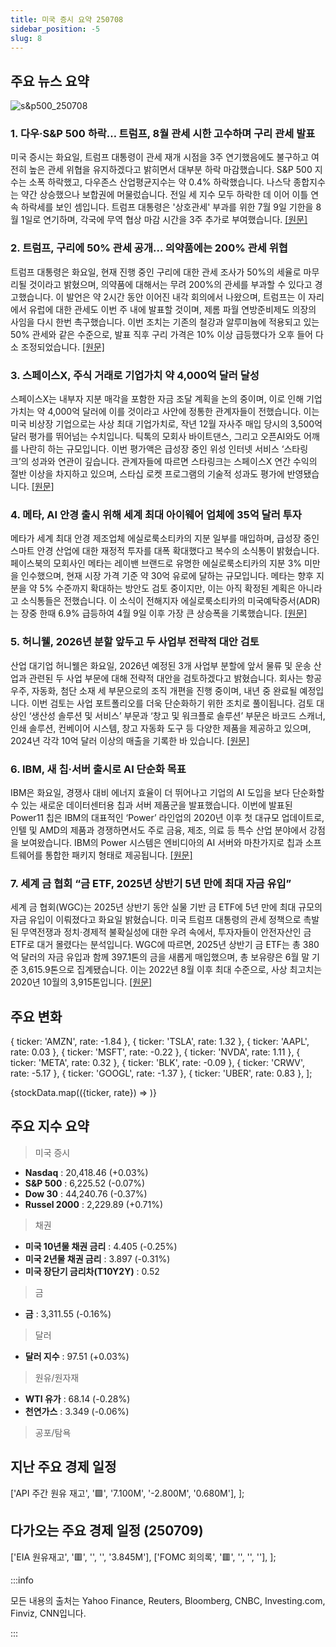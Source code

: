 ```yaml
---
title: 미국 증시 요약 250708
sidebar_position: -5
slug: 8
---
```


## 주요 뉴스 요약

![s&p500_250708](/map/250708.png)

### 1. **다우·S&P 500 하락… 트럼프, 8월 관세 시한 고수하며 구리 관세 발표**

미국 증시는 화요일, 트럼프 대통령이 관세 재개 시점을 3주 연기했음에도 불구하고 여전히 높은 관세 위협을 유지하겠다고 밝히면서 대부분 하락 마감했습니다. S&P 500 지수는 소폭 하락했고, 다우존스 산업평균지수는 약 0.4% 하락했습니다. 나스닥 종합지수는 약간 상승했으나 보합권에 머물렀습니다. 전일 세 지수 모두 하락한 데 이어 이틀 연속 하락세를 보인 셈입니다. 트럼프 대통령은 '상호관세' 부과를 위한 7월 9일 기한을 8월 1일로 연기하며, 각국에 무역 협상 마감 시간을 3주 추가로 부여했습니다. [[원문]](https://finance.yahoo.com/news/live/stock-market-today-dow-sp-500-slip-as-trump-stays-firm-on-august-tariff-deadline-announces-copper-duties-200133528.html)

### 2. **트럼프, 구리에 50% 관세 공개… 의약품에는 200% 관세 위협**

트럼프 대통령은 화요일, 현재 진행 중인 구리에 대한 관세 조사가 50%의 세율로 마무리될 것이라고 밝혔으며, 의약품에 대해서는 무려 200%의 관세를 부과할 수 있다고 경고했습니다. 이 발언은 약 2시간 동안 이어진 내각 회의에서 나왔으며, 트럼프는 이 자리에서 유럽에 대한 관세도 이번 주 내에 발표할 것이며, 제롬 파월 연방준비제도 의장의 사임을 다시 한번 촉구했습니다. 이번 조치는 기존의 철강과 알루미늄에 적용되고 있는 50% 관세와 같은 수준으로, 발표 직후 구리 가격은 10% 이상 급등했다가 오후 들어 다소 조정되었습니다. [[원문]](https://finance.yahoo.com/news/trump-unveils-a-50-tariff-on-copper-and-threatens-to-impose-200-duties-on-pharmaceuticals-181231693.html)

### 3. **스페이스X, 주식 거래로 기업가치 약 4,000억 달러 달성**

스페이스X는 내부자 지분 매각을 포함한 자금 조달 계획을 논의 중이며, 이로 인해 기업가치는 약 4,000억 달러에 이를 것이라고 사안에 정통한 관계자들이 전했습니다. 이는 미국 비상장 기업으로는 사상 최대 기업가치로, 작년 12월 자사주 매입 당시의 3,500억 달러 평가를 뛰어넘는 수치입니다. 틱톡의 모회사 바이트댄스, 그리고 오픈AI와도 어깨를 나란히 하는 규모입니다. 이번 평가액은 급성장 중인 위성 인터넷 서비스 ‘스타링크’의 성과와 연관이 깊습니다. 관계자들에 따르면 스타링크는 스페이스X 연간 수익의 절반 이상을 차지하고 있으며, 스타십 로켓 프로그램의 기술적 성과도 평가에 반영됐습니다. [[원문]](https://finance.yahoo.com/news/spacex-valuation-hit-around-400-184152092.html)

### 4. **메타, AI 안경 출시 위해 세계 최대 아이웨어 업체에 35억 달러 투자**

메타가 세계 최대 안경 제조업체 에실로룩소티카의 지분 일부를 매입하며, 급성장 중인 스마트 안경 산업에 대한 재정적 투자를 대폭 확대했다고 복수의 소식통이 밝혔습니다. 페이스북의 모회사인 메타는 레이밴 브랜드로 유명한 에실로룩소티카의 지분 3% 미만을 인수했으며, 현재 시장 가격 기준 약 30억 유로에 달하는 규모입니다. 메타는 향후 지분을 약 5% 수준까지 확대하는 방안도 검토 중이지만, 이는 아직 확정된 계획은 아니라고 소식통들은 전했습니다. 이 소식이 전해지자 에실로룩소티카의 미국예탁증서(ADR)는 장중 한때 6.9% 급등하여 4월 9일 이후 가장 큰 상승폭을 기록했습니다. [[원문]](https://finance.yahoo.com/news/meta-invests-3-5-billion-191357907.html)

### 5. **허니웰, 2026년 분할 앞두고 두 사업부 전략적 대안 검토**

산업 대기업 허니웰은 화요일, 2026년 예정된 3개 사업부 분할에 앞서 물류 및 운송 산업과 관련된 두 사업 부문에 대해 전략적 대안을 검토하겠다고 밝혔습니다. 회사는 항공우주, 자동화, 첨단 소재 세 부문으로의 조직 개편을 진행 중이며, 내년 중 완료될 예정입니다. 이번 검토는 사업 포트폴리오를 더욱 단순화하기 위한 조치로 풀이됩니다. 검토 대상인 ‘생산성 솔루션 및 서비스’ 부문과 ‘창고 및 워크플로 솔루션’ 부문은 바코드 스캐너, 인쇄 솔루션, 컨베이어 시스템, 창고 자동화 도구 등 다양한 제품을 제공하고 있으며, 2024년 각각 10억 달러 이상의 매출을 기록한 바 있습니다. [[원문]](https://www.reuters.com/business/autos-transportation/honeywell-review-alternatives-two-businesses-ahead-2026-split-2025-07-08/)

### 6. **IBM, 새 칩·서버 출시로 AI 단순화 목표**

IBM은 화요일, 경쟁사 대비 에너지 효율이 더 뛰어나고 기업의 AI 도입을 보다 단순화할 수 있는 새로운 데이터센터용 칩과 서버 제품군을 발표했습니다. 이번에 발표된 Power11 칩은 IBM의 대표적인 ‘Power’ 라인업의 2020년 이후 첫 대규모 업데이트로, 인텔 및 AMD의 제품과 경쟁하면서도 주로 금융, 제조, 의료 등 특수 산업 분야에서 강점을 보여왔습니다. IBM의 Power 시스템은 엔비디아의 AI 서버와 마찬가지로 칩과 소프트웨어를 통합한 패키지 형태로 제공됩니다. [[원문]](https://www.reuters.com/business/ibm-rolls-out-new-chips-servers-aims-simplified-ai-2025-07-08/)

### 7. **세계 금 협회 “금 ETF, 2025년 상반기 5년 만에 최대 자금 유입”**

세계 금 협회(WGC)는 2025년 상반기 동안 실물 기반 금 ETF에 5년 만에 최대 규모의 자금 유입이 이뤄졌다고 화요일 밝혔습니다. 미국 트럼프 대통령의 관세 정책으로 촉발된 무역전쟁과 정치·경제적 불확실성에 대한 우려 속에서, 투자자들이 안전자산인 금 ETF로 대거 몰렸다는 분석입니다. WGC에 따르면, 2025년 상반기 금 ETF는 총 380억 달러의 자금 유입과 함께 397.1톤의 금을 새롭게 매입했으며, 총 보유량은 6월 말 기준 3,615.9톤으로 집계됐습니다. 이는 2022년 8월 이후 최대 수준으로, 사상 최고치는 2020년 10월의 3,915톤입니다. [[원문]](https://www.reuters.com/business/gold-etfs-drew-largest-inflow-five-years-during-first-half-2025-wgc-says-2025-07-08/)

## 주요 변화

  { ticker: 'AMZN', rate: -1.84 },
  { ticker: 'TSLA', rate: 1.32 },
  { ticker: 'AAPL', rate: 0.03 },
  { ticker: 'MSFT', rate: -0.22 },
  { ticker: 'NVDA', rate: 1.11 },
  { ticker: 'META', rate: 0.32 },
  { ticker: 'BLK', rate: -0.09 },
  { ticker: 'CRWV', rate: -5.17 },
  { ticker: 'GOOGL', rate: -1.37 },
  { ticker: 'UBER', rate: 0.83 },
];

{stockData.map(({ticker, rate}) => <StockCardMini key={ticker} ticker={ticker} rate={rate}></StockCardMini>)}

## 주요 지수 요약

> 미국 증시

- **Nasdaq** : 20,418.46 (+0.03%)
- **S&P 500** : 6,225.52 (-0.07%)
- **Dow 30** : 44,240.76 (-0.37%)
- **Russel 2000** : 2,229.89 (+0.71%)

> 채권

- **미국 10년물 채권 금리** : 4.405 (-0.25%)
- **미국 2년물 채권 금리** : 3.897 (-0.31%)
- **미국 장단기 금리차(T10Y2Y)** : 0.52

> 금

- **금** : 3,311.55 (-0.16%)

> 달러

- **달러 지수** : 97.51 (+0.03%)

> 원유/원자재

- **WTI 유가** : 68.14 (-0.28%)
- **천연가스** : 3.349 (-0.06%)

> 공포/탐욕

<FearAndGreed fearAndGreedIndex={74} vix={16.81} vixRate={-5.51} />

## 지난 주요 경제 일정

  ['API 주간 원유 재고', '🟩', '7.100M', '-2.800M', '0.680M'],
];

<EconomicCalendar data={eventsData} />

## 다가오는 주요 경제 일정 (250709)

  ['EIA 원유재고', '🟥', '', '', '3.845M'],
  ['FOMC 회의록', '🟥', '', '', ''],
];

<EconomicCalendar data={nextEventsData} />

:::info

모든 내용의 출처는 Yahoo Finance, Reuters, Bloomberg, CNBC, Investing.com, Finviz, CNN입니다.

:::
